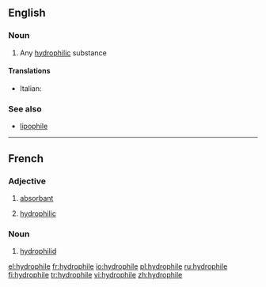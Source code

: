 ==English==

===Noun===
{{en-noun}}

# {{context|chemistry}} Any [[hydrophilic]] substance

====Translations====
{{trans-top|hydrophilic substance}}
* Italian: {{t+|it|idrofila|f}}
{{trans-mid}}
{{trans-bottom}}

===See also===
* [[lipophile]]

----
==French==

===Adjective===
{{fr-adj|mf}}
# [[absorbant]]
# {{context|chemistry|lang=fr}} [[#English|hydrophilic]]

===Noun===
{{fr-noun|m}}
# {{context|zoology|lang=fr}} [[hydrophilid]]

[[el:hydrophile]]
[[fr:hydrophile]]
[[io:hydrophile]]
[[pl:hydrophile]]
[[ru:hydrophile]]
[[fi:hydrophile]]
[[tr:hydrophile]]
[[vi:hydrophile]]
[[zh:hydrophile]]